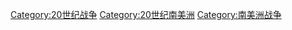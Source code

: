 [[Category:20世纪战争|Category:20世纪战争]]
[[Category:20世纪南美洲|Category:20世纪南美洲]]
[[Category:南美洲战争|Category:南美洲战争]]